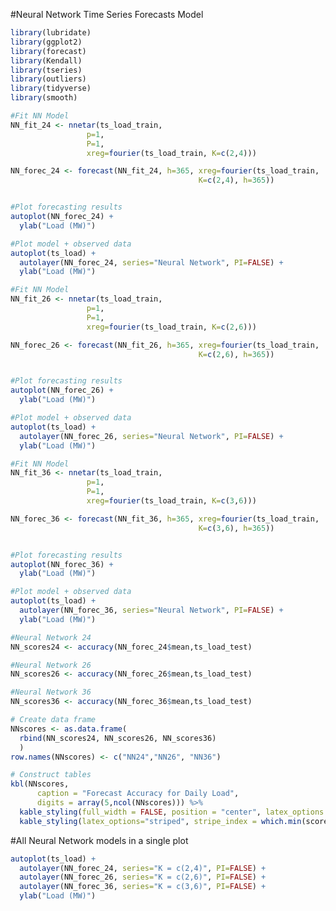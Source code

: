 #Neural Network Time Series Forecasts Model

```r
library(lubridate)
library(ggplot2)
library(forecast)  
library(Kendall)
library(tseries)
library(outliers)
library(tidyverse)
library(smooth)
```

```r
#Fit NN Model
NN_fit_24 <- nnetar(ts_load_train,
                 p=1,
                 P=1,
                 xreg=fourier(ts_load_train, K=c(2,4)))

NN_forec_24 <- forecast(NN_fit_24, h=365, xreg=fourier(ts_load_train, 
                                          K=c(2,4), h=365))


#Plot forecasting results
autoplot(NN_forec_24) +
  ylab("Load (MW)") 

#Plot model + observed data
autoplot(ts_load) +
  autolayer(NN_forec_24, series="Neural Network", PI=FALSE) +
  ylab("Load (MW)")

```

```r
#Fit NN Model
NN_fit_26 <- nnetar(ts_load_train,
                 p=1,
                 P=1,
                 xreg=fourier(ts_load_train, K=c(2,6)))

NN_forec_26 <- forecast(NN_fit_26, h=365, xreg=fourier(ts_load_train, 
                                          K=c(2,6), h=365))


#Plot forecasting results
autoplot(NN_forec_26) +
  ylab("Load (MW)") 

#Plot model + observed data
autoplot(ts_load) +
  autolayer(NN_forec_26, series="Neural Network", PI=FALSE) +
  ylab("Load (MW)")

```

```r
#Fit NN Model
NN_fit_36 <- nnetar(ts_load_train,
                 p=1,
                 P=1,
                 xreg=fourier(ts_load_train, K=c(3,6)))

NN_forec_36 <- forecast(NN_fit_36, h=365, xreg=fourier(ts_load_train, 
                                          K=c(3,6), h=365))


#Plot forecasting results
autoplot(NN_forec_36) +
  ylab("Load (MW)") 

#Plot model + observed data
autoplot(ts_load) +
  autolayer(NN_forec_36, series="Neural Network", PI=FALSE) +
  ylab("Load (MW)")

```

```r

#Neural Network 24
NN_scores24 <- accuracy(NN_forec_24$mean,ts_load_test)

#Neural Network 26
NN_scores26 <- accuracy(NN_forec_26$mean,ts_load_test)

#Neural Network 36
NN_scores36 <- accuracy(NN_forec_36$mean,ts_load_test)

# Create data frame
NNscores <- as.data.frame(
  rbind(NN_scores24, NN_scores26, NN_scores36)
  )
row.names(NNscores) <- c("NN24","NN26", "NN36")

# Construct tables
kbl(NNscores, 
      caption = "Forecast Accuracy for Daily Load",
      digits = array(5,ncol(NNscores))) %>%
  kable_styling(full_width = FALSE, position = "center", latex_options = "hold_position") %>%
  kable_styling(latex_options="striped", stripe_index = which.min(scores[,"MAPE"]))
```

#All Neural Network models in a single plot
```r
autoplot(ts_load) +
  autolayer(NN_forec_24, series="K = c(2,4)", PI=FALSE) +
  autolayer(NN_forec_26, series="K = c(2,6)", PI=FALSE) +
  autolayer(NN_forec_36, series="K = c(3,6)", PI=FALSE) +
  ylab("Load (MW)")

```